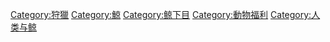 {{Commonscat|Whaling}}
{{catmore}}

[[Category:狩獵|Category:狩獵]]
[[Category:鯨|Category:鯨]]
[[Category:鲸下目|Category:鲸下目]]
[[Category:動物福利|Category:動物福利]]
[[Category:人类与鲸|Category:人类与鲸]]
